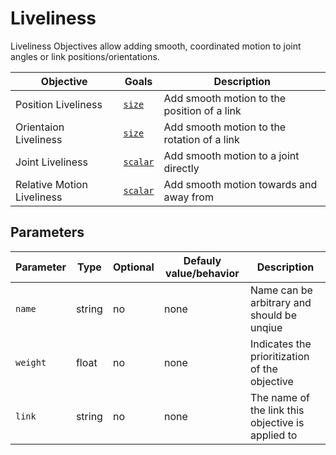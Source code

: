 # Liveliness

Liveliness Objectives allow adding smooth, coordinated motion to joint angles or link positions/orientations.

| Objective | Goals | Description |
| --- | --- | --- |
| Position Liveliness | [`size`](../Goals/goal) | Add smooth motion to the position of a link |
| Orientaion Liveliness | [`size`](../Goals/goal) | Add smooth motion to the rotation of a link |
| Joint Liveliness | [`scalar`](../Goals/goal) | Add smooth motion to a joint directly |
| Relative Motion Liveliness | [`scalar`](../Goals/goal) | Add smooth motion towards and away from |

## Parameters
|Parameter|Type|Optional|Defauly value/behavior|Description|
|---|---|---|---|---|
|`name`|string|no|none|Name can be arbitrary and should be unqiue|
|`weight`|float|no|none|Indicates the prioritization of the objective|
|`link`|string|no|none|The name of the link this objective is applied to|